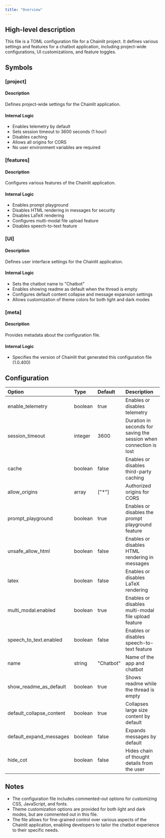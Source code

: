 ```yaml
---
title: "Overview"
---
```


## High-level description
This file is a TOML configuration file for a Chainlit project. It defines various settings and features for a chatbot application, including project-wide configurations, UI customizations, and feature toggles.

## Symbols

### [project]
#### Description
Defines project-wide settings for the Chainlit application.

#### Internal Logic
- Enables telemetry by default
- Sets session timeout to 3600 seconds (1 hour)
- Disables caching
- Allows all origins for CORS
- No user environment variables are required

### [features]
#### Description
Configures various features of the Chainlit application.

#### Internal Logic
- Enables prompt playground
- Disables HTML rendering in messages for security
- Disables LaTeX rendering
- Configures multi-modal file upload feature
- Disables speech-to-text feature

### [UI]
#### Description
Defines user interface settings for the Chainlit application.

#### Internal Logic
- Sets the chatbot name to "Chatbot"
- Enables showing readme as default when the thread is empty
- Configures default content collapse and message expansion settings
- Allows customization of theme colors for both light and dark modes

### [meta]
#### Description
Provides metadata about the configuration file.

#### Internal Logic
- Specifies the version of Chainlit that generated this configuration file (1.0.400)

## Configuration
| Option | Type | Default | Description |
|:-------|:-----|:--------|:------------|
| enable_telemetry | boolean | true | Enables or disables telemetry |
| session_timeout | integer | 3600 | Duration in seconds for saving the session when connection is lost |
| cache | boolean | false | Enables or disables third-party caching |
| allow_origins | array | ["*"] | Authorized origins for CORS |
| prompt_playground | boolean | true | Enables or disables the prompt playground feature |
| unsafe_allow_html | boolean | false | Enables or disables HTML rendering in messages |
| latex | boolean | false | Enables or disables LaTeX rendering |
| multi_modal.enabled | boolean | true | Enables or disables multi-modal file upload feature |
| speech_to_text.enabled | boolean | false | Enables or disables speech-to-text feature |
| name | string | "Chatbot" | Name of the app and chatbot |
| show_readme_as_default | boolean | true | Shows readme while the thread is empty |
| default_collapse_content | boolean | true | Collapses large size content by default |
| default_expand_messages | boolean | false | Expands messages by default |
| hide_cot | boolean | false | Hides chain of thought details from the user |

## Notes
- The configuration file includes commented-out options for customizing CSS, JavaScript, and fonts.
- Theme customization options are provided for both light and dark modes, but are commented out in this file.
- The file allows for fine-grained control over various aspects of the Chainlit application, enabling developers to tailor the chatbot experience to their specific needs.